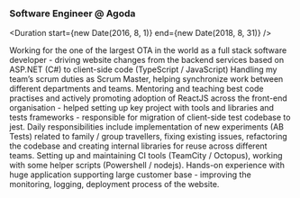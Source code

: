 
<Logo>
  <AgodaLogo />
</Logo>

### Software Engineer @ Agoda

<Duration start={new Date(2016, 8, 1)} end={new Date(2018, 8, 31)} />

Working for the one of the largest OTA in the world as a full stack software developer - driving website changes from the backend services based on ASP.NET (C#) to client-side code (TypeScript / JavaScript)
Handling my team’s scrum duties as Scrum Master, helping synchronize work between different departments and teams.
Mentoring and teaching best code practises and actively promoting adoption of ReactJS across the front-end organisation - helped setting up key project with tools and libraries and tests frameworks - responsible for migration of client-side test codebase to jest.
Daily responsibilities include implementation of new experiments (AB Tests) related to family / group travellers, fixing existing issues, refactoring the codebase and creating internal libraries for reuse across different teams. Setting up and maintaining CI tools (TeamCity / Octopus), working with some helper scripts (Powershell / nodejs).
Hands-on experience with huge application supporting large customer base - improving the monitoring, logging, deployment process of the website.
